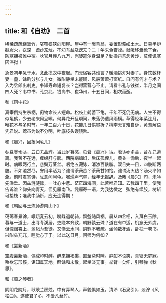 ```yaml
---
---
---
```

title: 和《自劝》　二首
---



稀稀疏疏绕篱竹，窄窄狭狭向阳屋。屋中有一曝背翁，委置形骸如土木。日暮半炉麸炭火，夜深一盏纱笼烛。不知有益及民无？二十年来食官禄。就暖移盘檐下食，防寒拥被帷中宿。秋官月俸八九万，岂徒遣尔身温足？勤操丹笔念黄沙，莫使饥寒囚滞狱！

急景凋年急于水，念此揽衣中夜起。门无宿客共谁言？暖酒挑灯对妻子。身饮数杯妻一盏，馀酌分张与儿女。微酣静坐未能眠，风霰萧萧打窗纸。自问有何才与术？入为丞郎出剌吏。争知寿命短复长？岂得营营心不止。请看韦孔与钱崔，半月之间四人死？韦中书、孔京兆、钱尚书、崔华州，十五日间，相次而逝。

和《雨中花》

真宰倒持生杀柄，闲物命长人短命。松枝上鹤蓍下龟，千年不死仍无病。人生不得似龟鹤，少去老来同旦暝。何异花开旦暝间，未落仍遭风雨横。草得经年菜连月，唯花不与多时节。一年三百六十日，花能几日供攀折？桃李无言难自诉，黄莺解语凭君说。莺虽为说不分明，叶底枝头谩饶舌。

和《晨兴，因报问龟儿》

冬旦寒惨淡，云日无晶辉。当此岁暮感，见君《晨兴》诗。君诗亦多苦，苦在兄远离。我苦不在远，缠绵肝与脾。西院病孀妇，后床孤侄儿。黄昏一恸后，夜半一起时。病眼两行血，悲鬓万茎丝。咽绝五藏脉，消渗百骸脂。双目失一目，四肢断两肢。不如溘然尽，安用半活为？谁谓荼蘖苦？荼蘖甘如饴。谁谓汤火热？汤火冷如澌。前时君寄诗，忧念问阿龟。喉燥声气窒，经年无报辞。及睹《晨兴》句，未吟先涕垂。因兹涟涟际，一吐心中悲。茫茫四海间，此苦唯君知。去我四千里，使我告诉谁？仰头向青天，但见雁南飞。凭雁寄一语，为我达微之：弦绝有续胶，树斩可接枝；唯我中肠断，应无连得期！

和《朝回与王炼师游南山下》

蔼蔼春景馀，峨峨夏云初。躞蹀退朝骑，飘盤随风裾。晨从四丞相，入拜白玉除。暮与一道士，出寻青溪居。吏隐本齐致，朝野孰云殊？道在有中适，机忘无外虞。但愧烟霄上，鸾凤为吾徒。又惭云水间，鸥鹤不我疏。坐倾数杯酒，卧枕一卷书。兴酣头兀兀，睡觉心于于。以此送日月，问师为何如？

和《尝新酒》

空腹尝新酒，偶成卯时醉。醉来拥褐裘，直至斋时睡。静酣不语笑，真寝无梦寐。殆欲忘形骸，讵知属天地。酲馀和未散，起坐淡无事。举臂一欠伸，引琴弹《秋思》。

和《顺之琴者》

阴阴花院月，耿耿兰房烛。中有弄琴人，声貌俱如玉。清泠《石泉引》，淡泞《风松曲》。遂使君子心，不爱凡丝竹。